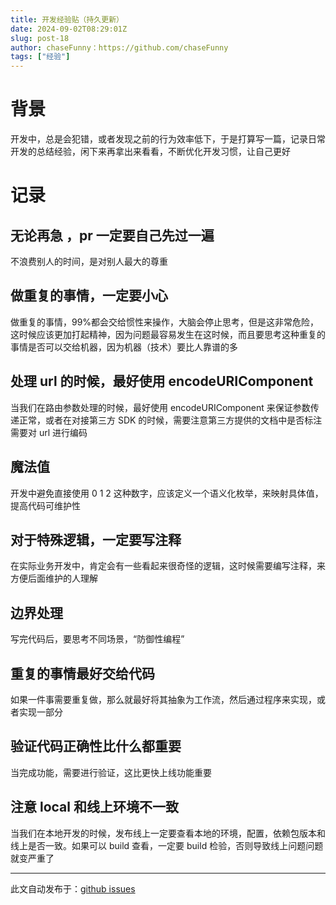 ```yaml
---
title: 开发经验贴（持久更新）
date: 2024-09-02T08:29:01Z
slug: post-18
author: chaseFunny：https://github.com/chaseFunny
tags: ["经验"]
---
```


# 背景
开发中，总是会犯错，或者发现之前的行为效率低下，于是打算写一篇，记录日常开发的总结经验，闲下来再拿出来看看，不断优化开发习惯，让自己更好
# 记录

## 无论再急 ，pr 一定要自己先过一遍

不浪费别人的时间，是对别人最大的尊重

## 做重复的事情，一定要小心

做重复的事情，99%都会交给惯性来操作，大脑会停止思考，但是这非常危险，这时候应该更加打起精神，因为问题最容易发生在这时候，而且要思考这种重复的事情是否可以交给机器，因为机器（技术）要比人靠谱的多

##  处理 url 的时候，最好使用 encodeURIComponent

当我们在路由参数处理的时候，最好使用 encodeURIComponent 来保证参数传递正常，或者在对接第三方 SDK 的时候，需要注意第三方提供的文档中是否标注需要对 url 进行编码

## 魔法值

开发中避免直接使用 0 1 2 这种数字，应该定义一个语义化枚举，来映射具体值，提高代码可维护性

## 对于特殊逻辑，一定要写注释

在实际业务开发中，肯定会有一些看起来很奇怪的逻辑，这时候需要编写注释，来方便后面维护的人理解

## 边界处理

写完代码后，要思考不同场景，“防御性编程”

##  重复的事情最好交给代码

如果一件事需要重复做，那么就最好将其抽象为工作流，然后通过程序来实现，或者实现一部分

## 验证代码正确性比什么都重要

当完成功能，需要进行验证，这比更快上线功能重要

## 注意 local 和线上环境不一致

当我们在本地开发的时候，发布线上一定要查看本地的环境，配置，依赖包版本和线上是否一致。如果可以 build 查看，一定要 build 检验，否则导致线上问题问题就变严重了

---
此文自动发布于：<a href="https://github.com/coderPerseus/blog/issues/18" target="_blank">github issues</a>
